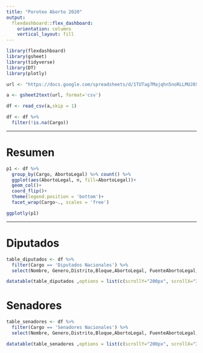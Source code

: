 ```yaml
---
title: "Poroteo Aborto 2020"
output: 
  flexdashboard::flex_dashboard:
    orientation: columns
    vertical_layout: fill
---
```


<head>
<!-- Global site tag (gtag.js) - Google Analytics -->
<script async src="https://www.googletagmanager.com/gtag/js?id=G-N1GX94R8R8"></script>
<script>
  window.dataLayer = window.dataLayer || [];
  function gtag(){dataLayer.push(arguments);}
  gtag('js', new Date());
  gtag('config', 'G-N1GX94R8R8');
</script>
</head> 

```r
library(flexdashboard)
library(gsheet)
library(tidyverse)
library(DT)
library(plotly)
```

```r

url <- "https://docs.google.com/spreadsheets/d/1TUTag7Majqhn5noRLLMUJ6SFJ0Phwlo-Oc1T59uSZCE/edit#gid=0"

a <- gsheet2text(url, format='csv')

df <- read_csv(a,skip = 1)

df <- df %>% 
  filter(!is.na(Cargo))
```


-----------------------------------------------------------------------

# Resumen

```r
p1 <- df %>% 
  group_by(Cargo, AbortoLegal) %>% count() %>% 
  ggplot(aes(AbortoLegal, n, fill=AbortoLegal))+
  geom_col()+
  coord_flip()+
  theme(legend.position = 'bottom')+
  facet_wrap(Cargo~., scales = 'free')

ggplotly(p1)
```

-----------------------------------------------------------------------
# Diputados

```r
table_diputados <- df %>% 
  filter(Cargo == 'Diputados Nacionales') %>% 
  select(Nombre, Genero,Distrito,Bloque,AbortoLegal, FuenteAbortoLegal,twitter)

datatable(table_diputados ,options = list(c(scrollY="200px", scrollX="300px", pageLength = 100)),  filter = 'top')

```

# Senadores

```r
table_senadores <- df %>% 
  filter(Cargo == 'Senadores Nacionales') %>% 
  select(Nombre, Genero,Distrito,Bloque,AbortoLegal, FuenteAbortoLegal,twitter)

datatable(table_senadores ,options = list(c(scrollY="200px", scrollX="300px", pageLength = 100)),  filter = 'top')

```
